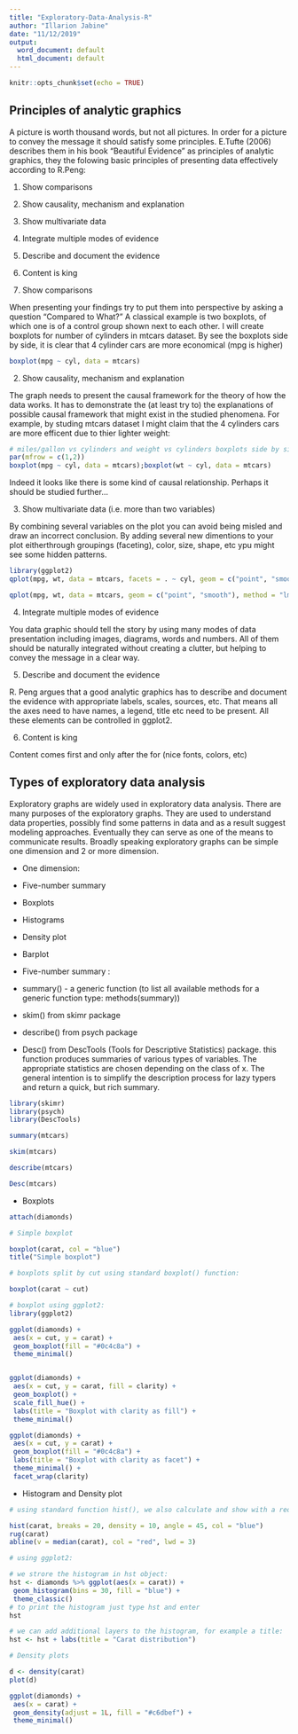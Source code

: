 ---
title: "Exploratory-Data-Analysis-R"
author: "Illarion Jabine"
date: "11/12/2019"
output:
  word_document: default
  html_document: default
---

```{r setup, include=FALSE}
knitr::opts_chunk$set(echo = TRUE)
```

## Principles of analytic graphics

A picture is worth thousand words, but not all pictures. In order for a picture to convey the message it should satisfy some principles. E.Tufte (2006) describes them in his book "Beautiful Evidence" as principles of analytic graphics, they the folowing basic principles of presenting data effectively according to R.Peng:

1. Show comparisons
2. Show causality, mechanism and explanation
3. Show multivariate data
4. Integrate multiple modes of evidence
5. Describe and document the evidence
6. Content is king



1. Show comparisons

When presenting your findings try to put them into perspective by asking a question "Compared to What?"
A classical example is two boxplots, of which one is of a control group shown next to each other. I will create boxplots for number of cylinders in mtcars dataset. By see the boxplots side by side, it is clear that 4 cylinder cars are more economical (mpg is higher)

```{r Show comparisons}
boxplot(mpg ~ cyl, data = mtcars)

```

2. Show causality, mechanism and explanation

The graph needs to present the causal framework for the theory of how the data works. It has to demonstrate the (at least try to) the explanations of possible causal framework that might exist in the studied phenomena. For example, by studing mtcars dataset I might claim that the 4 cylinders cars are more efficent due to thier lighter weight:
```{r Show causality, mechanism and explanation}

# miles/gallon vs cylinders and weight vs cylinders boxplots side by side:
par(mfrow = c(1,2))
boxplot(mpg ~ cyl, data = mtcars);boxplot(wt ~ cyl, data = mtcars)

```

Indeed it looks like there is some kind of causal relationship. Perhaps it should be studied further...

3. Show multivariate data (i.e. more than two variables)

By combining several variables on the plot you can avoid being misled and draw an incorrect conclusion. By adding several new dimentions to your plot eitherthrough groupings (faceting), color, size, shape, etc ypu might see some hidden patterns.

```{r Show multivariate data}
library(ggplot2)
qplot(mpg, wt, data = mtcars, facets = . ~ cyl, geom = c("point", "smooth"), method = "lm", main = "Grouping by number of cylinders", xlab = "Miles per gallon", ylab = "Weight")

qplot(mpg, wt, data = mtcars, geom = c("point", "smooth"), method = "lm", xlab = "Miles per gallon", ylab = "Weight")
```


4. Integrate multiple modes of evidence

You data graphic should tell the story by using many modes of data presentation including images, diagrams, words and numbers. All of them should be naturally integrated without creating a clutter, but helping to convey the message in a clear way.


5. Describe and document the evidence

R. Peng argues that a good analytic graphics has to describe and document the evidence with appropriate labels, scales, sources, etc. That means all the axes need to have names, a legend, title etc need to be present. All these elements can be controlled in ggplot2.

6. Content is king

Content comes first and only after the for (nice fonts, colors, etc)


## Types of exploratory data analysis

Exploratory graphs are widely used in exploratory data analysis. There are many purposes of the exploratory graphs. They are used to understand data properties, possibly find some patterns in data and as a result suggest modeling approaches. Eventually they can serve as one of the means to communicate results.
Broadly speaking exploratory graphs can be simple one dimension and 2 or more dimension.

* One dimension:
- Five-number summary
- Boxplots
- Histograms
- Density plot
- Barplot

- Five-number summary :
* summary() - a generic function (to list all available methods for a generic function type: methods(summary))
* skim() from skimr package
* describe() from psych package
* Desc() from DescTools (Tools for Descriptive Statistics) package. this function produces summaries of various types of variables. The appropriate statistics are chosen depending on the class of x. The general intention is to simplify the description process for lazy typers and return a quick, but rich summary.

```{r Five-number summary}
library(skimr)
library(psych)
library(DescTools)

summary(mtcars)

skim(mtcars)

describe(mtcars)

Desc(mtcars)
```

- Boxplots

```{r Boxplots, echo=TRUE, message=FALSE, warning=FALSE}
attach(diamonds)

# Simple boxplot

boxplot(carat, col = "blue")
title("Simple boxplot")

# boxplots split by cut using standard boxplot() function:

boxplot(carat ~ cut)

# boxplot using ggplot2:
library(ggplot2)

ggplot(diamonds) +
 aes(x = cut, y = carat) +
 geom_boxplot(fill = "#0c4c8a") +
 theme_minimal()


ggplot(diamonds) +
 aes(x = cut, y = carat, fill = clarity) +
 geom_boxplot() +
 scale_fill_hue() +
 labs(title = "Boxplot with clarity as fill") +
 theme_minimal()

ggplot(diamonds) +
 aes(x = cut, y = carat) +
 geom_boxplot(fill = "#0c4c8a") +
 labs(title = "Boxplot with clarity as facet") +
 theme_minimal() +
 facet_wrap(clarity)

```

- Histogram and Density plot

```{r histograms, echo=TRUE, message=FALSE, warning=FALSE}

# using standard function hist(), we also calculate and show with a red line the median:

hist(carat, breaks = 20, density = 10, angle = 45, col = "blue")
rug(carat)
abline(v = median(carat), col = "red", lwd = 3)

# using ggplot2:

# we strore the histogram in hst object:
hst <- diamonds %>% ggplot(aes(x = carat)) +
 geom_histogram(bins = 30, fill = "blue") +
 theme_classic()
# to print the histogram just type hst and enter
hst

# we can add additional layers to the histogram, for example a title: 
hst <- hst + labs(title = "Carat distribution")

# Density plots

d <- density(carat)
plot(d)

ggplot(diamonds) +
 aes(x = carat) +
 geom_density(adjust = 1L, fill = "#c6dbef") +
 theme_minimal()
```

